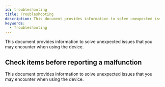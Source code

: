 ```yaml
---
id: troubleshooting
title: Troubleshooting
description: This document provides information to solve unexpected issues that you may encounter when using the device.
keywords:
  - Troubleshooting
---
```


This document provides information to solve unexpected issues that you may encounter when using the device.

## Check items before reporting a malfunction

This document provides information to solve unexpected issues that you may encounter when using the device.

<Faqs />
